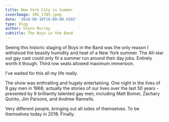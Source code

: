 ---
title: New York City in Summer
coverImage: IMG_1785.jpeg
date: '2018-08-10T16:00:00.550Z'
type: blog
author: Glenn Murray
subtitle: The Boys in the Band
---

Seeing this historic staging of Boys in the Band was the only reason I withstood the beastly humidity and heat of a New York summer. The All-star out gay cast could only fit a summer run around their day jobs. Entirely worth it though. Third row seats allowed maximum immersion. 

I've waited for this all my life really.

The show was enthralling and hugely entertaining. One night in the lives of 9 gay men in 1968; actually the stories of our lives over the last 50 years - presented by 9 brilliantly talented gay men, including Matt Bomer, Zachary Quinto, Jim Parsons, and Andrew Rannells. 

Very different people, bringing out all sides of themselves. To be themselves today in 2018. Finally.

<NYC2018SlideShow />
